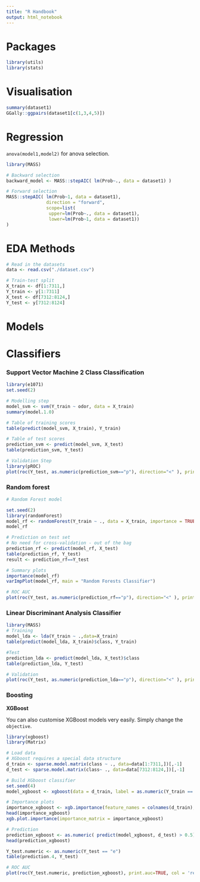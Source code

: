 ```yaml
---
title: "R Handbook"
output: html_notebook
---
```


# Packages
```r
library(utils)
library(stats)
```

# Visualisation

```r
summary(dataset1)
GGally::ggpairs(dataset1[c(1,3,4,5)])
```


# Regression

``anova(model1,model2)`` for anova selection.

```r
library(MASS)

# Backward selection
backward_model <- MASS::stepAIC( lm(Prob~., data = dataset1) )

# Forward selection
MASS::stepAIC( lm(Prob~1, data = dataset1), 
               direction = "forward", 
               scope=list(
                upper=lm(Prob~., data = dataset1), 
                lower=lm(Prob~1, data = dataset1)) 
)
```



# EDA Methods

```r
# Read in the datasets
data <- read.csv("./dataset.csv")

# Train-test split
X_train <- df[1:7311,]
Y_train <- y[1:7311]
X_test <- df[7312:8124,]
Y_test <- y[7312:8124]

```

# Models

# Classifiers
### Support Vector Machine 2 Class Classification

```r
library(e1071)
set.seed(2)

# Modelling step
model_svm <- svm(Y_train ~ odor, data = X_train) 
summary(model.1.0)

# Table of training scores
table(predict(model_svm, X_train), Y_train)

# Table of test scores
prediction_svm <- predict(model_svm, X_test)
table(prediction_svm, Y_test)

# Validation Step
library(pROC)
plot(roc(Y_test, as.numeric(prediction_svm=="p"), direction="<" ), print.auc=TRUE, col = 'red', lwd = 3)
```

### Random forest

```r
# Random Forest model

set.seed(2)
library(randomForest)
model_rf <- randomForest(Y_train ~ ., data = X_train, importance = TRUE) # Including every variable
model_rf

# Prediction on test set
# No need for cross-validation - out of the bag
prediction_rf <- predict(model_rf, X_test)
table(prediction_rf, Y_test)
result <- prediction_rf==Y_test

# Summary plots
importance(model_rf)    
varImpPlot(model_rf, main = "Random Forests Classifier")

# ROC AUC 
plot(roc(Y_test, as.numeric(prediction_rf=="p"), direction="<" ), print.auc=TRUE, col = 'red', lwd = 3)

```

### Linear Discriminant Analysis Classifier

```r
library(MASS)
# Training
model_lda <- lda(Y_train ~ .,data=X_train)
table(predict(model_lda, X_train)$class, Y_train)

#Test
prediction_lda <- predict(model_lda, X_test)$class
table(prediction_lda, Y_test)

# Validation
plot(roc(Y_test, as.numeric(prediction_lda=="p"), direction="<" ), print.auc=TRUE, col = 'red', lwd = 3)

```


### Boosting

**XGBoost**

You can also customise XGBoost models very easily. Simply change the `objective`.
```r
library(xgboost)
library(Matrix)

# Load data
# XGboost requires a special data structure
d_train <- sparse.model.matrix(class ~ ., data=data[1:7311,])[,-1]
d_test <- sparse.model.matrix(class~ ., data=data[7312:8124,])[,-1]

# Build XGboost classifier
set.seed(4)
model_xgboost <- xgboost(data = d_train, label = as.numeric(Y_train == "e"), max.depth = 2, eta = 1, nthread = 2, nrounds = 2, objective = "binary:logistic")

# Importance plots
importance_xgboost <- xgb.importance(feature_names = colnames(d_train), model = model_xgboost)
head(importance_xgboost)
xgb.plot.importance(importance_matrix = importance_xgboost)

# Prediction
prediction_xgboost <- as.numeric( predict(model_xgboost, d_test) > 0.5)
head(prediction_xgboost)

Y_test.numeric <- as.numeric(Y_test == "e")
table(prediction.4, Y_test)

# ROC AUC 
plot(roc(Y_test.numeric, prediction_xgboost), print.auc=TRUE, col = 'red', lwd = 3)

```










